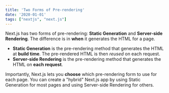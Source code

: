 ---
title: 'Two Forms of Pre-rendering'
date: '2020-01-01'
tags: ["nextjs", "next.js"]
---

Next.js has two forms of pre-rendering: **Static Generation** and **Server-side Rendering**. The difference is in **when** it generates the HTML for a page.

-  **Static Generation** is the pre-rendering method that generates the HTML at **build time**. The pre-rendered HTML is then _reused_ on each request.
-  **Server-side Rendering** is the pre-rendering method that generates the HTML on **each request**.

Importantly, Next.js lets you **choose** which pre-rendering form to use for each page. You can create a "hybrid" Next.js app by using Static Generation for most pages and using Server-side Rendering for others.


